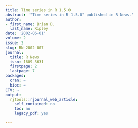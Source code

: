 ```yaml
---
title: Time series in R 1.5.0
abstract: '"Time series in R 1.5.0" published in R News.'
author:
- first_name: Brian D.
  last_name: Ripley
date: '2002-06-01'
volume: 2
issue: 2
slug: RN-2002-007
journal:
  title: R News
  issn: 1609-3631
  firstpage: 2
  lastpage: 7
packages:
  cran: ~
  bioc: ~
CTV: ~
output:
  rjtools::rjournal_web_article:
    self_contained: no
    toc: no
    legacy_pdf: yes

---
```

